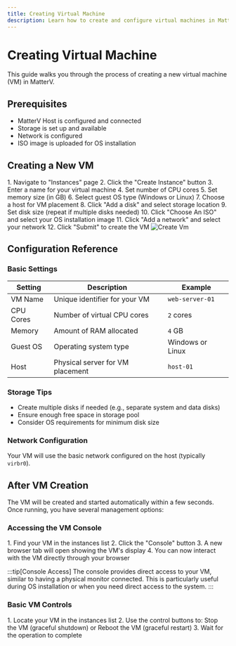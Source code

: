 ```yaml
---
title: Creating Virtual Machine
description: Learn how to create and configure virtual machines in MatterV
---
```



# Creating Virtual Machine

This guide walks you through the process of creating a new virtual machine (VM) in MatterV.

## Prerequisites
- MatterV Host is configured and connected
- Storage is set up and available
- Network is configured
- ISO image is uploaded for OS installation

## Creating a New VM

<Steps>
  1. Navigate to "Instances" page
  2. Click the "Create Instance" button
  3. Enter a name for your virtual machine
  4. Set number of CPU cores
  5. Set memory size (in GB)
  6. Select guest OS type (Windows or Linux)
  7. Choose a host for VM placement
  8. Click "Add a disk" and select storage location
  9. Set disk size (repeat if multiple disks needed)
  10. Click "Choose An ISO" and select your OS installation image
  11. Click "Add a network" and select your network
  12. Click "Submit" to create the VM
</Steps>

<img src="/matterv-create-vm.gif" alt="Create Vm" />


## Configuration Reference

### Basic Settings

| Setting | Description | Example |
|---------|-------------|---------|
| VM Name | Unique identifier for your VM | `web-server-01` |
| CPU Cores | Number of virtual CPU cores | `2` cores |
| Memory | Amount of RAM allocated | `4` GB |
| Guest OS | Operating system type | Windows or Linux |
| Host | Physical server for VM placement | `host-01` |

### Storage Tips
- Create multiple disks if needed (e.g., separate system and data disks)
- Ensure enough free space in storage pool
- Consider OS requirements for minimum disk size

### Network Configuration
Your VM will use the basic network configured on the host (typically `virbr0`).



## After VM Creation

The VM will be created and started automatically within a few seconds. Once running, you have several management options:

### Accessing the VM Console

<Steps>
  1. Find your VM in the instances list
  2. Click the "Console" button
  3. A new browser tab will open showing the VM's display
  4. You can now interact with the VM directly through your browser
</Steps>

:::tip[Console Access]
The console provides direct access to your VM, similar to having a physical monitor connected. This is particularly useful during OS installation or when you need direct access to the system.
:::

### Basic VM Controls

<Steps>
  1. Locate your VM in the instances list
  2. Use the control buttons to: Stop the VM (graceful shutdown) or Reboot the VM (graceful restart)
  3. Wait for the operation to complete
</Steps>
